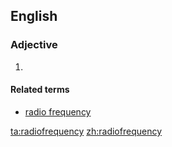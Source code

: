 ==English==

===Adjective===
{{en-adj|-}}

# {{alternative spelling of|[[radio-frequency]]}}

====Related terms====
*[[radio frequency]]

[[ta:radiofrequency]]
[[zh:radiofrequency]]